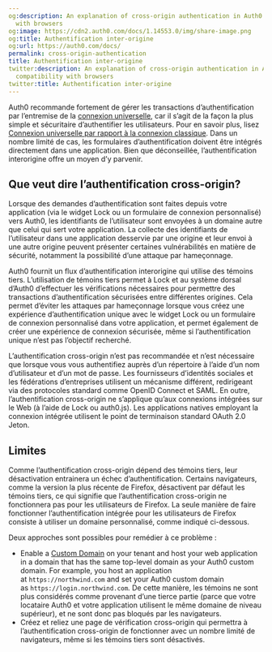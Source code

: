 ```yaml
---
og:description: An explanation of cross-origin authentication in Auth0 and its compatibility
  with browsers
og:image: https://cdn2.auth0.com/docs/1.14553.0/img/share-image.png
og:title: Authentification inter-origine
og:url: https://auth0.com/docs/
permalink: cross-origin-authentication
title: Authentification inter-origine
twitter:description: An explanation of cross-origin authentication in Auth0 and its
  compatibility with browsers
twitter:title: Authentification inter-origine
---
```


Auth0 recommande fortement de gérer les transactions d’authentification par l’entremise de la [connexion universelle](/login/universal-login), car il s’agit de la façon la plus simple et sécuritaire d’authentifier les utilisateurs. Pour en savoir plus, lisez [Connexion universelle par rapport à la connexion classique](/login/universal-vs-embedded-login). Dans un nombre limité de cas, les formulaires d’authentification doivent être intégrés directement dans une application. Bien que déconseillée, l’authentification interorigine offre un moyen d’y parvenir.

## Que veut dire l’authentification cross-origin?

Lorsque des demandes d’authentification sont faites depuis votre application (via le widget Lock ou un formulaire de connexion personnalisé) vers Auth0, les identifiants de l’utilisateur sont envoyées à un domaine autre que celui qui sert votre application. La collecte des identifiants de l’utilisateur dans une application desservie par une origine et leur envoi à une autre origine peuvent présenter certaines vulnérabilités en matière de sécurité, notamment la possibilité d’une attaque par hameçonnage.

Auth0 fournit un flux d’authentification interorigine qui utilise des témoins tiers. L’utilisation de témoins tiers permet à Lock et au système dorsal d’Auth0 d’effectuer les vérifications nécessaires pour permettre des transactions d’authentification sécurisées entre différentes origines. Cela permet d’éviter les attaques par hameçonnage lorsque vous créez une expérience d’authentification unique avec le widget Lock ou un formulaire de connexion personnalisé dans votre application, et permet également de créer une expérience de connexion sécurisée, même si l’authentification unique n’est pas l’objectif recherché.

L’authentification cross-origin n’est pas recommandée et n’est nécessaire que lorsque vous vous authentifiez auprès d’un répertoire à l’aide d’un nom d’utilisateur et d’un mot de passe. Les fournisseurs d’identités sociales et les fédérations d’entreprises utilisent un mécanisme différent, redirigeant via des protocoles standard comme OpenID Connect et SAML. En outre, l’authentification cross-origin ne s’applique qu’aux connexions intégrées sur le Web (à l’aide de Lock ou auth0.js). Les applications natives employant la connexion intégrée utilisent le point de terminaison standard OAuth 2.0 Jeton.

## Limites

Comme l’authentification cross-origin dépend des témoins tiers, leur désactivation entrainera un échec d’authentification. Certains navigateurs, comme la version la plus récente de Firefox, désactivent par défaut les témoins tiers, ce qui signifie que l’authentification cross-origin ne fonctionnera pas pour les utilisateurs de Firefox. La seule manière de faire fonctionner l’authentification intégrée pour les utilisateurs de Firefox consiste à utiliser un domaine personnalisé, comme indiqué ci-dessous.

Deux approches sont possibles pour remédier à ce problème :

* Enable a [Custom Domain](/custom-domains) on your tenant and host your web application in a domain that has the same top-level domain as your Auth0 custom domain. For example, you host an application at `https://northwind.com` and set your Auth0 custom domain as `https://login.northwind.com`. De cette manière, les témoins ne sont plus considérés comme provenant d’une tierce partie (parce que votre locataire Auth0 et votre application utilisent le même domaine de niveau supérieur), et ne sont donc pas bloqués par les navigateurs.
* Créez et reliez une page de vérification cross-origin qui permettra à l’authentification cross-origin de fonctionner avec un nombre limité de navigateurs, même si les témoins tiers sont désactivés.